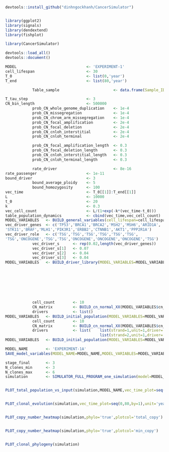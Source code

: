 ```r
devtools::install_github("dinhngockhanh/CancerSimulator")


library(ggplot2)
library(signals)
library(dendextend)
library(fishplot)

library(CancerSimulator)

devtools::load_all()
devtools::document()
```

```r
MODEL                               <- 'EXPERIMENT-1'
cell_lifespan                       <- 30
T_0                                 <- list(0,'year')
T_end                               <- list(80,'year')

            Table_sample                        <- data.frame(Sample_ID='SA01',Cell_count=100,Age_sample=80)

T_tau_step                          <- 3
CN_bin_length                       <- 500000
            prob_CN_whole_genome_duplication    <- 1e-4
            prob_CN_missegregation              <- 1e-4
            prob_CN_chrom_arm_missegregation    <- 1e-4
            prob_CN_focal_amplification         <- 2e-4
            prob_CN_focal_deletion              <- 2e-4
            prob_CN_cnloh_interstitial          <- 2e-4
            prob_CN_cnloh_terminal              <- 2e-4

            prob_CN_focal_amplification_length  <- 0.3
            prob_CN_focal_deletion_length       <- 0.3
            prob_CN_cnloh_interstitial_length   <- 0.3
            prob_CN_cnloh_terminal_length       <- 0.3

            rate_driver                         <- 8e-16
rate_passenger                      <- 1e-11
bound_driver                        <- 3
            bound_average_ploidy    <- 5
            bound_homozygosity      <- 100
vec_time                            <- T_0[[1]]:T_end[[1]]
L                                   <- 10000
t_0                                 <- 20
k                                   <- 0.3
vec_cell_count                      <- L/(1+exp(-k*(vec_time-t_0)))
table_population_dynamics           <- cbind(vec_time,vec_cell_count)
MODEL_VARIABLES   <- BUILD_general_variables(cell_lifespan=cell_lifespan,T_0=T_0,T_end=T_end,T_tau_step=T_tau_step,Table_sample=Table_sample,CN_bin_length=CN_bin_length,prob_CN_whole_genome_duplication=prob_CN_whole_genome_duplication,prob_CN_missegregation=prob_CN_missegregation,prob_CN_chrom_arm_missegregation=prob_CN_chrom_arm_missegregation,prob_CN_focal_amplification=prob_CN_focal_amplification,prob_CN_focal_deletion=prob_CN_focal_deletion,prob_CN_cnloh_interstitial=prob_CN_cnloh_interstitial,prob_CN_cnloh_terminal=prob_CN_cnloh_terminal,prob_CN_focal_amplification_length=prob_CN_focal_amplification_length,prob_CN_focal_deletion_length=prob_CN_focal_deletion_length,prob_CN_cnloh_interstitial_length=prob_CN_cnloh_interstitial_length,prob_CN_cnloh_terminal_length=prob_CN_cnloh_terminal_length,rate_driver=rate_driver,rate_passenger=rate_passenger,bound_driver=bound_driver,bound_average_ploidy=bound_average_ploidy,bound_homozygosity=bound_homozygosity,table_population_dynamics=table_population_dynamics)
vec_driver_genes  <- c('TP53','BRCA1','BRCA2','MSH2','MSH6','ARID1A',
'STK11','BRAF','MLH1','PIK3R1','ERBB2','CTNNB1','AKT1','PPP2R1A')
vec_driver_role   <- c('TSG','TSG','TSG','TSG','TSG','TSG',
'TSG','ONCOGENE','TSG','TSG','ONCOGENE','ONCOGENE','ONCOGENE','TSG')
            vec_driver_s      <- rep(0.02,length(vec_driver_genes))
            vec_driver_s[1]   <- 0.07
            vec_driver_s[2]   <- 0.04
            vec_driver_s[3]   <- 0.04
MODEL_VARIABLES   <- BUILD_driver_library(MODEL_VARIABLES=MODEL_VARIABLES,vec_driver_genes=vec_driver_genes,vec_driver_role=vec_driver_role,vec_driver_s=vec_driver_s)








            cell_count        <- 10
            CN_matrix         <- BUILD_cn_normal_XX(MODEL_VARIABLES$cn_info)
            drivers           <- list()
MODEL_VARIABLES   <- BUILD_initial_population(MODEL_VARIABLES=MODEL_VARIABLES,cell_count=cell_count,CN_matrix=CN_matrix,drivers=drivers)
            cell_count        <- 10
            CN_matrix         <- BUILD_cn_normal_XX(MODEL_VARIABLES$cn_info)
            drivers           <- list(    list(strand=1,unit=1,driver='TP53'),
                                          list(strand=2,unit=1,driver='TP53'))
MODEL_VARIABLES   <- BUILD_initial_population(MODEL_VARIABLES=MODEL_VARIABLES,cell_count=cell_count,CN_matrix=CN_matrix,drivers=drivers)

MODEL_NAME        <- 'EXPERIMENT-1A'
SAVE_model_variables(MODEL_NAME=MODEL_NAME,MODEL_VARIABLES=MODEL_VARIABLES)

stage_final       <- 3
N_clones_min      <- 3
N_clones_max      <- 6
simulation        <- SIMULATOR_FULL_PROGRAM_one_simulation(model=MODEL_NAME,stage_final=stage_final,N_clones_min=N_clones_min,N_clones_max=N_clones_max)


PLOT_total_population_vs_input(simulation,MODEL_NAME,vec_time_plot=seq(0,80,by=1),unit='year')


PLOT_clonal_evolution(simulation,vec_time_plot=seq(0,80,by=1),unit='year')


PLOT_copy_number_heatmap(simulation,phylo='true',plotcol='total_copy')


PLOT_copy_number_heatmap(simulation,phylo='true',plotcol='min_copy')


PLOT_clonal_phylogeny(simulation)
```



```r

```
